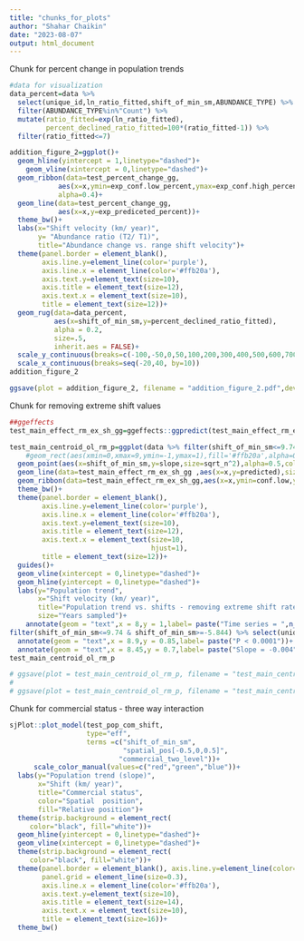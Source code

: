```yaml
---
title: "chunks_for_plots"
author: "Shahar Chaikin"
date: "2023-08-07"
output: html_document
---
```


Chunk for percent change in population trends
```r
#data for visualization
data_percent=data %>% 
  select(unique_id,ln_ratio_fitted,shift_of_min_sm,ABUNDANCE_TYPE) %>% 
  filter(ABUNDANCE_TYPE%in%"Count") %>% 
  mutate(ratio_fitted=exp(ln_ratio_fitted),
         percent_declined_ratio_fitted=100*(ratio_fitted-1)) %>% 
  filter(ratio_fitted<=7)

addition_figure_2=ggplot()+
  geom_hline(yintercept = 1,linetype="dashed")+
    geom_vline(xintercept = 0,linetype="dashed")+
  geom_ribbon(data=test_percent_change_gg,
            aes(x=x,ymin=exp_conf.low_percent,ymax=exp_conf.high_percent),
            alpha=0.4)+
  geom_line(data=test_percent_change_gg,
            aes(x=x,y=exp_prediceted_percent))+
  theme_bw()+
  labs(x="Shift velocity (km/ year)",
       y= "Abundance ratio (T2/ T1)",
       title="Abundance change vs. range shift velocity")+
  theme(panel.border = element_blank(),
        axis.line.y=element_line(color='purple'),
        axis.line.x = element_line(color='#ffb20a'),
        axis.text.y=element_text(size=10),
        axis.title = element_text(size=12),
        axis.text.x = element_text(size=10),
        title = element_text(size=12))+
  geom_rug(data=data_percent,
           aes(x=shift_of_min_sm,y=percent_declined_ratio_fitted),
           alpha = 0.2,
           size=.5,
           inherit.aes = FALSE)+
  scale_y_continuous(breaks=c(-100,-50,0,50,100,200,300,400,500,600,700))+
  scale_x_continuous(breaks=seq(-20,40, by=10))
addition_figure_2

ggsave(plot = addition_figure_2, filename = "addition_figure_2.pdf",device ="pdf", width = 20, height = 12, units = "cm",dpi = 800)
```

Chunk for removing extreme shift values
```r
##ggeffects
test_main_effect_rm_ex_sh_gg=ggeffects::ggpredict(test_main_effect_rm_ex_sh,terms ='shift_of_min_sm[-5.844:9.74 by=0.5]')

test_main_centroid_ol_rm_p=ggplot(data %>% filter(shift_of_min_sm<=9.74 & shift_of_min_sm>=-5.844))+
    #geom_rect(aes(xmin=0,xmax=9,ymin=-1,ymax=1),fill='#ffb20a',alpha=0.005)+
  geom_point(aes(x=shift_of_min_sm,y=slope,size=sqrt_n^2),alpha=0.5,color="grey")+
  geom_line(data=test_main_effect_rm_ex_sh_gg ,aes(x=x,y=predicted),size=1,color="black")+
  geom_ribbon(data=test_main_effect_rm_ex_sh_gg,aes(x=x,ymin=conf.low,ymax=conf.high),alpha=0.3)+
  theme_bw()+
  theme(panel.border = element_blank(),
        axis.line.y=element_line(color='purple'),
        axis.line.x = element_line(color='#ffb20a'),
        axis.text.y=element_text(size=10),
        axis.title = element_text(size=12),
        axis.text.x = element_text(size=10,
                                   hjust=1),
        title = element_text(size=12))+
  guides()+
  geom_vline(xintercept = 0,linetype="dashed")+
  geom_hline(yintercept = 0,linetype="dashed")+
  labs(y="Population trend",
       x="Shift velocity (km/ year)",
       title="Population trend vs. shifts - removing extreme shift rates",
       size="Years sampled")+
    annotate(geom = "text",x = 8,y = 1,label= paste("Time series = ",n_distinct(data %>% 
filter(shift_of_min_sm<=9.74 & shift_of_min_sm>=-5.844) %>% select(unique_id) %>% pull())))+
  annotate(geom = "text",x = 8.9,y = 0.85,label= paste("P < 0.0001"))+
  annotate(geom = "text",x = 8.45,y = 0.7,label= paste("Slope = -0.004"))
test_main_centroid_ol_rm_p

# ggsave(plot = test_main_centroid_ol_rm_p, filename = "test_main_centroid_ol_rm_p.pdf",device ="pdf", width = 20, height = 12, units = "cm",dpi = 800)
# 
# ggsave(plot = test_main_centroid_ol_rm_p, filename = "test_main_centroid_ol_rm_p.png",device ="jpeg", width = 20, height = 12, units = "cm",dpi = 800)

```


Chunk for commercial status - three way interaction
```r
sjPlot::plot_model(test_pop_com_shift,
                   type="eff",
                   terms =c("shift_of_min_sm",
                            "spatial_pos[-0.5,0,0.5]",
                           "commercial_two_level"))+
      scale_color_manual(values=c("red","green","blue"))+
  labs(y="Population trend (slope)",
       x="Shift (km/ year)",
       title="Commercial status",
       color="Spatial  position",
       fill="Relative position")+
  theme(strip.background = element_rect(
     color="black", fill="white"))+
  geom_hline(yintercept = 0,linetype="dashed")+
  geom_vline(xintercept = 0,linetype="dashed")+
  theme(strip.background = element_rect(
     color="black", fill="white"))+
  theme(panel.border = element_blank(), axis.line.y=element_line(color='purple'),
        panel.grid = element_line(size=0.3),
        axis.line.x = element_line(color='#ffb20a'),
        axis.text.y=element_text(size=10),
        axis.title = element_text(size=14),
        axis.text.x = element_text(size=10),
        title = element_text(size=16))+
  theme_bw()
```

